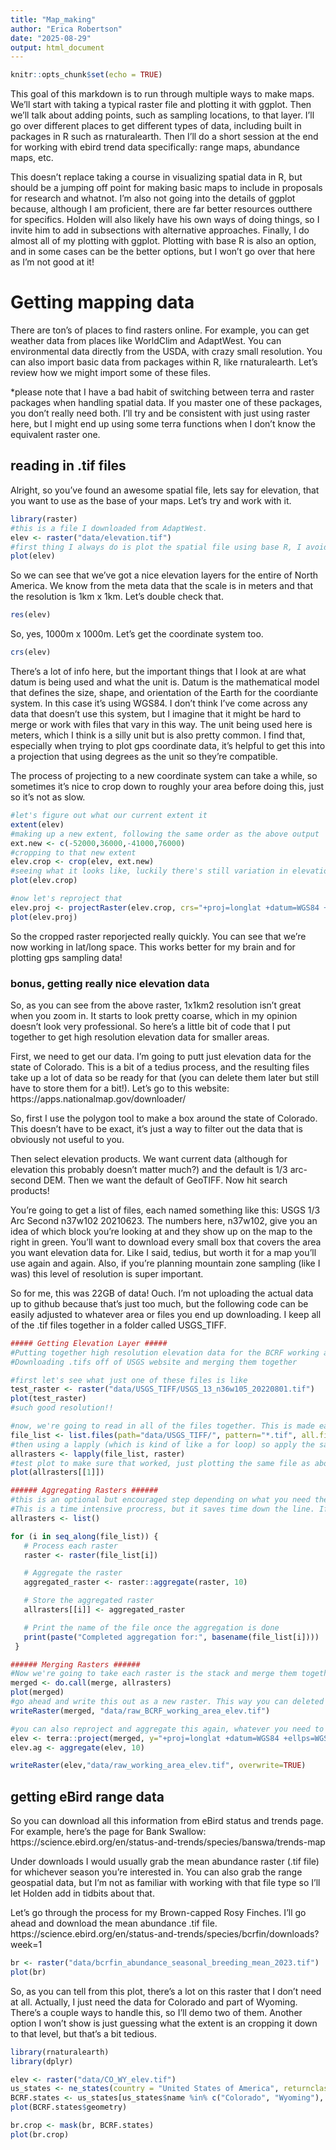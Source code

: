 ```yaml
---
title: "Map_making"
author: "Erica Robertson"
date: "2025-08-29"
output: html_document
---
```


```r
knitr::opts_chunk$set(echo = TRUE)
```

This goal of this markdown is to run through multiple ways to make maps. We'll start with taking a typical raster file and plotting it with ggplot. Then we'll talk about adding points, such as sampling locations, to that layer. I'll go over different places to get different types of data, including built in packages in R such as rnaturalearth. Then I'll do a short session at the end for working with ebird trend data specifically: range maps, abundance maps, etc.

This doesn't replace taking a course in visualizing spatial data in R, but should be a jumping off point for making basic maps to include in proposals for research and whatnot. I'm also not going into the details of ggplot because, although I am proficient, there are far better resources outthere for specifics. Holden will also likely have his own ways of doing things, so I invite him to add in subsections with alternative approaches. Finally, I do almost all of my plotting with ggplot. Plotting with base R is also an option, and in some cases can be the better options, but I won't go over that here as I'm not good at it!

# Getting mapping data
There are ton's of places to find rasters online. For example, you can get weather data from places like WorldClim and AdaptWest. You can environmental data directly from the USDA, with crazy small resolution. You can also import basic data from packages within R, like rnaturalearth. Let's review how we might import some of these files.

*please note that I have a bad habit of switching between terra and raster packages when handling spatial data. If you master one of these packages, you don't really need both. I'll try and be consistent with just using raster here, but I might end up using some terra functions when I don't know the equivalent raster one.

## reading in .tif files
Alright, so you've found an awesome spatial file, lets say for elevation, that you want to use as the base of your maps. Let's try and work with it.

```r
library(raster)
#this is a file I downloaded from AdaptWest.
elev <- raster("data/elevation.tif")
#first thing I always do is plot the spatial file using base R, I avoid using ggplot for this because it doesn't handle higher resolution stuff as well
plot(elev)
```
So we can see that we've got a nice elevation layers for the entire of North America. We know from the meta data that the scale is in meters and that the resolution is 1km x 1km. Let's double check that.
```r
res(elev)
```

So, yes, 1000m x 1000m. Let's get the coordinate system too.
```r
crs(elev)
```
There's a lot of info here, but the important things that I look at are what datum is being used and what the unit is. Datum is the mathematical model that defines the size, shape, and orientation of the Earth for the coordiante system. In this case it's using WGS84. I don't think I've come across any data that doesn't use this system, but I imagine that it might be hard to merge or work with files that vary in this way. The unit being used here is meters, which I think is a silly unit but is also pretty common. I find that, especially when trying to plot gps coordinate data, it's helpful to get this into a projection that using degrees as the unit so they're compatible.

The process of projecting to a new coordinate system can take a while, so sometimes it's nice to crop down to roughly your area before doing this, just so it's not as slow.

```r
#let's figure out what our current extent it
extent(elev)
#making up a new extent, following the same order as the above output
ext.new <- c(-52000,36000,-41000,76000)
#cropping to that new extent
elev.crop <- crop(elev, ext.new)
#seeing what it looks like, luckily there's still variation in elevation haha
plot(elev.crop)

#now let's reproject that
elev.proj <- projectRaster(elev.crop, crs="+proj=longlat +datum=WGS84 +ellps=WGS84 +towgs84=0,0,0")
plot(elev.proj)
```
So the cropped raster reporjected really quickly. You can see that we're now working in lat/long space. This works better for my brain and for plotting gps sampling data!

### bonus, getting really nice elevation data
So, as you can see from the above raster, 1x1km2 resolution isn't great when you zoom in. It starts to look pretty coarse, which in my opinion doesn't look very professional. So here's a little bit of code that I put together to get high resolution elevation data for smaller areas.

First, we need to get our data. I'm going to putt just elevation data for the state of Colorado. This is a bit of a tedius process, and the resulting files take up a lot of data so be ready for that (you can delete them later but still have to store them for a bit!). Let's go to this website: https://apps.nationalmap.gov/downloader/

So, first I use the polygon tool to make a box around the state of Colorado. This doesn't have to be exact, it's just a way to filter out the data that is obviously not useful to you.

Then select elevation products. We want current data (although for elevation this probably doesn't matter much?) and the default is 1/3 arc-second DEM. Then we want the default of GeoTIFF. Now hit search products!

You're going to get a list of files, each named something like this: USGS 1/3 Arc Second n37w102 20210623. The numbers here, n37w102, give you an idea of which block you're looking at and they show up on the map to the right in green. You'll want to download every small box that covers the area you want elevation data for. Like I said, tedius, but worth it for a map you'll use again and again. Also, if you're planning mountain zone sampling (like I was) this level of resolution is super important.

So for me, this was 22GB of data! Ouch. I'm not uploading the actual data up to github because that's just too much, but the following code can be easily adjusted to whatever area or files you end up downloading. I keep all of the .tif files together in a folder called USGS_TIFF.

```r
##### Getting Elevation Layer #####
#Putting together high resolution elevation data for the BCRF working area
#Downloading .tifs off of USGS website and merging them together

#first let's see what just one of these files is like
test_raster <- raster("data/USGS_TIFF/USGS_13_n36w105_20220801.tif")
plot(test_raster)
#such good resolution!!

#now, we're going to read in all of the files together. This is made easier by the uniform naming scheme... first, making a list of all the file names
file_list <- list.files(path="data/USGS_TIFF/", pattern="*.tif", all.files=TRUE, full.names=TRUE)
#then using a lapply (which is kind of like a for loop) so apply the same function to every file in the list
allrasters <- lapply(file_list, raster)
#test plot to make sure that worked, just plotting the same file as above
plot(allrasters[[1]])

###### Aggregating Rasters ######
#this is an optional but encouraged step depending on what you need the rasters for. Because they are such high resolution, if you're doing too big of an area the files will be too big to work with efficiently and your computer might crash. The following for loop makes the same allraster stack as before but it aggregated them down (to a lower resolution) before stacking them.
#This is a time intensive procress, but it saves time down the line. If you need the full resolution then... well, good luck (or use the cluster)
allrasters <- list()

for (i in seq_along(file_list)) {
   # Process each raster
   raster <- raster(file_list[i])

   # Aggregate the raster
   aggregated_raster <- raster::aggregate(raster, 10)

   # Store the aggregated raster
   allrasters[[i]] <- aggregated_raster

   # Print the name of the file once the aggregation is done
   print(paste("Completed aggregation for:", basename(file_list[i])))
 }

###### Merging Rasters ######
#Now we're going to take each raster is the stack and merge them together into a single huge raster!
merged <- do.call(merge, allrasters)
plot(merged)
#go ahead and write this out as a new raster. This way you can deleted all the smaller files and save a little space.
writeRaster(merged, "data/raw_BCRF_working_area_elev.tif")

#you can also reproject and aggregate this again, whatever you need to do to make it work with other projects!
elev <- terra::project(merged, y="+proj=longlat +datum=WGS84 +ellps=WGS84 +towgs84=0,0,0")
elev.ag <- aggregate(elev, 10)

writeRaster(elev,"data/raw_working_area_elev.tif", overwrite=TRUE)
```







## getting eBird range data
So you can download all this information from eBird status and trends page. For example, here's the page for Bank Swallow: https://science.ebird.org/en/status-and-trends/species/banswa/trends-map

Under downloads I would usually grab the mean abundance raster (.tif file) for whichever season you're interested in. You can also grab the range geospatial data, but I'm not as familiar with working with that file type so I'll let Holden add in tidbits about that.

Let's go through the process for my Brown-capped Rosy Finches. I'll go ahead and download the mean abundance .tif file.
https://science.ebird.org/en/status-and-trends/species/bcrfin/downloads?week=1

```r
br <- raster("data/bcrfin_abundance_seasonal_breeding_mean_2023.tif")
plot(br)
```
So, as you can tell from this plot, there's a lot on this raster that I don't need at all. Actually, I just need the data for Colorado and part of Wyoming. There's a couple ways to handle this, so I'll demo two of them. Another option I won't show is just guessing what the extent is an cropping it down to that level, but that's a bit tedious.

```r
library(rnaturalearth)
library(dplyr)

elev <- raster("data/CO_WY_elev.tif")
us_states <- ne_states(country = "United States of America", returnclass = "sf")
BCRF.states <- us_states[us_states$name %in% c("Colorado", "Wyoming"), ]
plot(BCRF.states$geometry)

br.crop <- mask(br, BCRF.states)
plot(br.crop)
```







